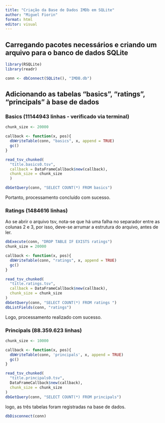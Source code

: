 ```yaml
---
title: "Criação da Base de Dados IMDb em SQLite"
author: "Miguel Fiorin"
format: html
editor: visual
---
```


## Carregando pacotes necessários e criando um arquivo para o banco de dados SQLite

```r
library(RSQLite)
library(readr)

conn <- dbConnect(SQLite(), "IMDB.db")
```

## Adicionando as tabelas "basics", "ratings", "principals" à base de dados

### Basics (11144943 linhas - verificado via terminal)

```r
chunk_size <- 20000

callback <- function(x, pos){
  dbWriteTable(conn, "basics", x, append = TRUE)
  gc()
}

read_tsv_chunked(
  "title.basics0.tsv", 
  callback = DataFrameCallback$new(callback),
  chunk_size = chunk_size
  )

dbGetQuery(conn, "SELECT COUNT(*) FROM basics")
```

Portanto, processamento concluído com sucesso.

### Ratings (1484616 linhas)

Ao se abrir o arquivo tsv, nota-se que há uma falha no separador entre as colunas 2 e 3, por isso, deve-se arrumar a estrutura do arquivo, antes de ler.

```r
dbExecute(conn, "DROP TABLE IF EXISTS ratings")
chunk_size = 20000

callback <- function(x, pos){
  dbWriteTable(conn, "ratings", x, append = TRUE)
  gc()
}

read_tsv_chunked(
  "title.ratings.tsv",
  callback = DataFrameCallback$new(callback),
  chunk_size = chunk_size
)
dbGetQuery(conn, "SELECT COUNT(*) FROM ratings ")
dbListFields(conn, "ratings")
```

Logo, processamento realizado com sucesso.

### Principals (88.359.623 linhas)

```r
chunk_size <- 10000

callback <- function(x, pos){
  dbWriteTable(conn, 'principals', x, append = TRUE)
  gc()
}

read_tsv_chunked(
  "title.principals0.tsv",
  DataFrameCallback$new(callback),
  chunk_size = chunk_size
)
dbGetQuery(conn, "SELECT COUNT(*) FROM principals")
```

logo, as três tabelas foram registradas na base de dados.

```r
dbDisconnect(conn)
```
